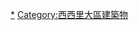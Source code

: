 {{Commons category|Buildings in Catania}}

{{DEFAULTSORT:Catania}}
[[Category:卡塔尼亞|*]]
[[Category:西西里大區建築物|Category:西西里大區建築物]]